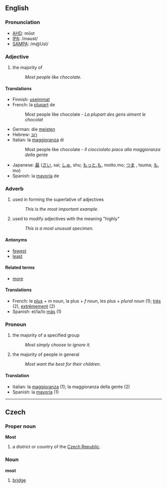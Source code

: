 ==English==
===Pronunciation===
*[[w:AHD|AHD]]: mōst
*[[w:IPA|IPA]]: /məʊst/
*[[w:SAMPA|SAMPA]]: /m@Ust/

===Adjective===
#the majority of
#: ''Most people like chocolate.''

====Translations====
*Finnish: [[useimmat]]
*French: la [[plupart]] de
*:Most people like chocolate - ''La plupart des gens aiment le chocolat''
*German: die [[meisten]]
*Hebrew: [[רוב]]
*Italian: la [[maggioranza]] di
*:Most people like chocolate - ''Il ciocciolato piace alla maggioranza della gente''
*Japanese: [[最]] ([[さい]], sai; [[しゅ]], shu; [[もっと.も]], motto.mo; [[つま]] , tsuma; [[も]], mo)
*Spanish: la [[mayoría]] de

===Adverb===
#used in forming the superlative of adjectives
#: ''This is the most important example.''
#used to modify adjectives with the meaning "highly"
#: ''This is a most unusual specimen.''

====Antonyms====
*[[fewest]]
*[[least]]

====Related terms====
*[[more]]

====Translations====
*French: le [[plus#French|plus]] + ''m noun'', la plus + ''f noun'', les plus + ''plural noun'' (1); [[très]] (2), [[extrêmement]] (2)
*Spanish: el/la/lo [[más]] (1)

===Pronoun===
#the majority of a specified group
#:''Most simply choose to ignore it.''
#the majority of people in general
#:''Most want the best for their children.''

====Translation====
*Italian: la [[maggioranza]] (1); la maggioranza della gente (2)
*Spanish: la [[mayoría]] (1)

----
==Czech==
===Proper noun===
'''Most'''

# a district or country of the [[Czech Republic]].

===Noun===
'''most'''

# [[bridge]]